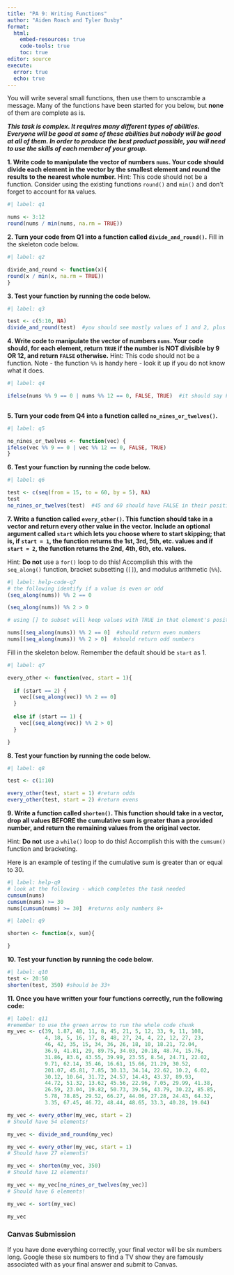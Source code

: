 ```yaml
---
title: "PA 9: Writing Functions"
author: "Aiden Roach and Tyler Busby"
format: 
  html:
    embed-resources: true
    code-tools: true
    toc: true
editor: source
execute: 
  error: true
  echo: true
---
```


You will write several small functions, then use them to unscramble a message. Many of the functions have been started for you below, but **none** of them are complete as is.

***This task is complex. It requires many different types of abilities. Everyone will be good at some of these abilities but nobody will be good at all of them. In order to produce the best product possible, you will need to use the skills of each member of your group.***

<!-- The person who who lives the furthest from CSUMB starts as the Developer (typing and listening to instructions from the Coder)!  Be sure to update your names above -->

**1. Write code to manipulate the vector of numbers `nums`. Your code should divide each element in the vector by the smallest element and round the results to the nearest whole number.** Hint: This code should not be a function. Consider using the existing functions `round()` and `min()` and don't forget to account for `NA` values.  

```r
#| label: q1

nums <- 3:12
round(nums / min(nums, na.rm = TRUE))

```


**2. Turn your code from Q1 into a function called `divide_and_round()`.** Fill in the skeleton code below.

```r
#| label: q2

divide_and_round <- function(x){
round(x / min(x, na.rm = TRUE))
}
```

**3. Test your function by running the code below.**

```r
#| label: q3

test <- c(5:10, NA)
divide_and_round(test)  #you should see mostly values of 1 and 2, plus an NA
```

<!-- Swap roles -- Developer becomes Coder, Coder becomes Developer! -->

**4. Write code to manipulate the vector of numbers `nums`. Your code should, for each element, return `TRUE` if the number is NOT divisible by 9 OR 12, and return `FALSE` otherwise.** Hint: This code should not be a function.  Note - the function `%%` is handy here - look it up if you do not know what it does.

```r
#| label: q4

ifelse(nums %% 9 == 0 | nums %% 12 == 0, FALSE, TRUE)  #it should say FALSE for 9 and 12 positions
 
```

**5. Turn your code from Q4 into a function called `no_nines_or_twelves()`.**

```r
#| label: q5

no_nines_or_twelves <- function(vec) {
ifelse(vec %% 9 == 0 | vec %% 12 == 0, FALSE, TRUE)
}

```

**6. Test your function by running the code below.**

```r
#| label: q6

test <- c(seq(from = 15, to = 60, by = 5), NA)
test
no_nines_or_twelves(test)  #45 and 60 should have FALSE in their positions and NA in the last
```

<!-- Swap roles -- Developer becomes Coder, Coder becomes Developer! -->

**7. Write a function called `every_other()`. This function should take in a vector and return every other value in the vector. Include an optional argument called `start` which lets you choose where to start skipping; that is, if `start = 1`, the function returns the 1st, 3rd, 5th, etc. values and if `start = 2`, the function returns the 2nd, 4th, 6th, etc. values.** 

Hint: **Do not** use a `for()` loop to do this! Accomplish this with the `seq_along()` function, bracket subsetting (`[]`), and modulus arithmetic (`%%`).

```r
#| label: help-code-q7
# the following identify if a value is even or odd
(seq_along(nums)) %% 2 == 0

(seq_along(nums)) %% 2 > 0

# using [] to subset will keep values with TRUE in that element's position

nums[(seq_along(nums)) %% 2 == 0]  #should return even numbers
nums[(seq_along(nums)) %% 2 > 0]  #should return odd numbers
```

Fill in the skeleton below. Remember the default should be `start` as 1.
```r
#| label: q7

every_other <- function(vec, start = 1){
  
  if (start == 2) {
    vec[(seq_along(vec)) %% 2 == 0]
  } 
  
  else if (start == 1) {
    vec[(seq_along(vec)) %% 2 > 0]
  }

}
```

**8. Test your function by running the code below.**

```r
#| label: q8

test <- c(1:10)

every_other(test, start = 1) #return odds
every_other(test, start = 2) #return evens
```

<!-- Swap roles -- Developer becomes Coder, Coder becomes Developer! -->

**9. Write a function called `shorten()`. This function should take in a vector, drop all values BEFORE the cumulative sum is greater than a provided number, and return the remaining values from the original vector.**

Hint: **Do not** use a `while()` loop to do this! Accomplish this with the `cumsum()` function and bracketing.

Here is an example of testing if the cumulative sum is greater than or equal to 30.
```r
#| label: help-q9
# look at the following - which completes the task needed
cumsum(nums)
cumsum(nums) >= 30
nums[cumsum(nums) >= 30]  #returns only numbers 8+
```


```r
#| label: q9

shorten <- function(x, sum){

}

```

**10. Test your function by running the code below.**

```r
#| label: q10
test <- 20:50 
shorten(test, 350) #should be 33+
```

**11. Once you have written your four functions correctly, run the following code:**

```r
#| label: q11
#remember to use the green arrow to run the whole code chunk
my_vec <- c(39, 1.87, 48, 11, 8, 45, 21, 5, 12, 33, 9, 11, 108,
            4, 18, 5, 16, 17, 8, 48, 27, 24, 4, 22, 12, 27, 23,
            46, 42, 35, 15, 34, 36, 26, 18, 10, 18.21, 72.04,
            36.9, 41.81, 29, 89.75, 34.03, 20.18, 48.74, 15.76,
            31.86, 83.6, 43.55, 39.99, 23.55, 8.54, 24.71, 22.02,
            9.71, 62.14, 35.46, 16.61, 15.66, 21.29, 30.52,
            201.07, 45.81, 7.85, 30.13, 34.14, 22.62, 10.2, 6.02,
            30.12, 10.64, 31.72, 24.57, 14.43, 43.37, 89.93,
            44.72, 51.32, 13.62, 45.56, 22.96, 7.05, 29.99, 41.38,
            26.59, 23.04, 19.82, 50.73, 39.56, 43.79, 30.22, 85.85,
            5.78, 78.85, 29.52, 66.27, 44.06, 27.28, 24.43, 64.32,
            3.35, 67.45, 46.72, 48.44, 48.65, 33.3, 40.28, 19.04)

my_vec <- every_other(my_vec, start = 2)
# Should have 54 elements! 

my_vec <- divide_and_round(my_vec)

my_vec <- every_other(my_vec, start = 1)
# Should have 27 elements!

my_vec <- shorten(my_vec, 350)
# Should have 12 elements!

my_vec <- my_vec[no_nines_or_twelves(my_vec)]
# Should have 6 elements! 

my_vec <- sort(my_vec)

my_vec
```


### Canvas Submission

If you have done everything correctly, your final vector will be six numbers long. Google these six numbers to find a TV show they are famously associated with as your final answer and submit to Canvas.
